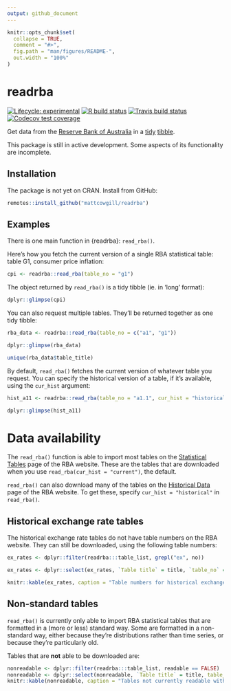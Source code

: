 ```yaml
---
output: github_document
---
```


<!-- README.md is generated from README.Rmd. Please edit that file -->

```r
knitr::opts_chunk$set(
  collapse = TRUE,
  comment = "#>",
  fig.path = "man/figures/README-",
  out.width = "100%"
)
```

# readrba

<!-- badges: start -->

[![Lifecycle: experimental](https://img.shields.io/badge/lifecycle-experimental-orange.svg)](https://www.tidyverse.org/lifecycle/#experimental) [![R build status](https://github.com/MattCowgill/readrba/workflows/R-CMD-check/badge.svg)](https://github.com/MattCowgill/readrba/actions) [![Travis build status](https://travis-ci.com/MattCowgill/readrba.svg?branch=master)](https://travis-ci.com/MattCowgill/readrba) [![Codecov test coverage](https://codecov.io/gh/MattCowgill/readrba/branch/master/graph/badge.svg)](https://codecov.io/gh/MattCowgill/readrba?branch=master)

<!-- badges: end -->

Get data from the [Reserve Bank of Australia](https://rba.gov.au/statistics/tables/) in a [tidy](https://cran.r-project.org/web/packages/tidyr/vignettes/tidy-data.html) [tibble](https://tibble.tidyverse.org). 

This package is still in active development. Some aspects of its functionality are incomplete.

## Installation
The package is not yet on CRAN. Install from GitHub:

```r
remotes::install_github("mattcowgill/readrba")
```

## Examples
There is one main function in {readrba}: `read_rba()`.

Here's how you fetch the current version of a single RBA statistical table: table G1, consumer price inflation:

```r
cpi <- readrba::read_rba(table_no = "g1")
```

The object returned by `read_rba()` is a tidy tibble (ie. in 'long' format):

```r
dplyr::glimpse(cpi)
```

You can also request multiple tables. They'll be returned together as one tidy tibble:

```r
rba_data <- readrba::read_rba(table_no = c("a1", "g1"))

dplyr::glimpse(rba_data)

unique(rba_data$table_title)
```

By default, `read_rba()` fetches the current version of whatever table you request. You can specify the historical version of a table, if it's available, using the `cur_hist` argument:

```r

hist_a11 <- readrba::read_rba(table_no = "a1.1", cur_hist = "historical")

dplyr::glimpse(hist_a11)
```

# Data availability

The `read_rba()` function is able to import most tables on the [Statistical Tables](https://rba.gov.au/statistics/tables/) page of the RBA website. These are the tables that are downloaded when you use `read_rba(cur_hist = "current")`, the default. 

`read_rba()` can also download many of the tables on the [Historical Data](https://rba.gov.au/statistics/historical-data.html) page of the RBA website. To get these, specify `cur_hist = "historical"` in `read_rba()`. 

## Historical exchange rate tables
The historical exchange rate tables do not have table numbers on the RBA website. They can still be downloaded, using the following table numbers:

```r
ex_rates <- dplyr::filter(readrba:::table_list, grepl("ex", no)) 

ex_rates <- dplyr::select(ex_rates, `Table title` = title, `table_no` = no)

knitr::kable(ex_rates, caption = "Table numbers for historical exchange rate tables")
```

## Non-standard tables
`read_rba()` is currently only able to import RBA statistical tables that are formatted in a (more or less) standard way. Some are formatted in a non-standard way, either because they're distributions rather than time series, or because they're particularly old. 

Tables that are **not** able to be downloaded are:

```r
nonreadable <- dplyr::filter(readrba:::table_list, readable == FALSE)
nonreadable <- dplyr::select(nonreadable, `Table title` = title, table_no = no)
knitr::kable(nonreadable, caption = "Tables not currently readable with `read_rba()`")
```
